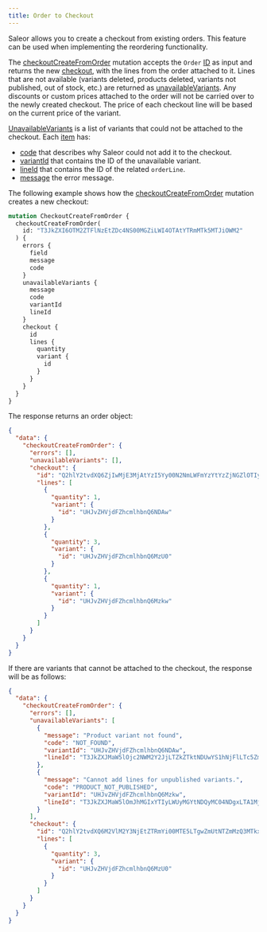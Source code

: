 ```yaml
---
title: Order to Checkout
---
```



Saleor allows you to create a checkout from existing orders. This feature can be used when implementing the reordering functionality.

The [checkoutCreateFromOrder](api-reference/checkout/mutations/checkout-create-from-order.mdx) mutation accepts the `Order`
[ID](api-reference/checkout/mutations/checkout-create-from-order.mdx#checkoutcreatefromorderidid---)
as input and returns the new [checkout](api-reference/checkout/objects/checkout-create-from-order.mdx#checkoutcreatefromordercheckoutcheckout--),
with the lines from the order attached to it. Lines that are not available (variants deleted, products deleted, variants not published, out of stock, etc.) are returned as
[unavailableVariants](api-reference/checkout/objects/checkout-create-from-order.mdx#checkoutcreatefromorderunavailablevariantscheckoutcreatefromorderunavailablevariant---).
Any discounts or custom prices attached to the order will not be carried over to the newly created checkout. The price of each checkout line will be based on the current price of the variant.

[UnavailableVariants](api-reference/checkout/objects/checkout-create-from-order.mdx#checkoutcreatefromorderunavailablevariantscheckoutcreatefromorderunavailablevariant---)
is a list of variants that could not be attached to the checkout.
Each [item](api-reference/checkout/objects/checkout-create-from-order-unavailable-variant.mdx) has:

- [code](api-reference/checkout/objects/checkout-create-from-order-unavailable-variant.mdx#checkoutcreatefromorderunavailablevariantcodecheckoutcreatefromorderunavailablevarianterrorcode---) that describes why Saleor could not add it to the checkout.
- [variantId](api-reference/checkout/objects/checkout-create-from-order-unavailable-variant.mdx#checkoutcreatefromorderunavailablevariantvariantidid---) that contains the ID of the unavailable variant.
- [lineId](api-reference/checkout/objects/checkout-create-from-order-unavailable-variant.mdx#checkoutcreatefromorderunavailablevariantlineidid---) that contains the ID of the related `orderLine`.
- [message](api-reference/checkout/objects/checkout-create-from-order-unavailable-variant.mdx#checkoutcreatefromorderunavailablevariantmessagestring---) the error message.

The following example shows how the [checkoutCreateFromOrder](api-reference/checkout/mutations/checkout-create-from-order.mdx) mutation creates a new checkout:

```graphql
mutation CheckoutCreateFromOrder {
  checkoutCreateFromOrder(
    id: "T3JkZXI6OTM2ZTFlNzEtZDc4NS00MGZiLWI4OTAtYTRmMTk5MTJiOWM2"
  ) {
    errors {
      field
      message
      code
    }
    unavailableVariants {
      message
      code
      variantId
      lineId
    }
    checkout {
      id
      lines {
        quantity
        variant {
          id
        }
      }
    }
  }
}
```

The response returns an order object:

```json
{
  "data": {
    "checkoutCreateFromOrder": {
      "errors": [],
      "unavailableVariants": [],
      "checkout": {
        "id": "Q2hlY2tvdXQ6ZjIwMjE3MjAtYzI5Yy00N2NmLWFmYzYtYzZjNGZlOTIyODM2",
        "lines": [
          {
            "quantity": 1,
            "variant": {
              "id": "UHJvZHVjdFZhcmlhbnQ6NDAw"
            }
          },
          {
            "quantity": 3,
            "variant": {
              "id": "UHJvZHVjdFZhcmlhbnQ6MzU0"
            }
          },
          {
            "quantity": 1,
            "variant": {
              "id": "UHJvZHVjdFZhcmlhbnQ6Mzkw"
            }
          }
        ]
      }
    }
  }
}
```

If there are variants that cannot be attached to the checkout, the response will be as follows:

```json
{
  "data": {
    "checkoutCreateFromOrder": {
      "errors": [],
      "unavailableVariants": [
        {
          "message": "Product variant not found",
          "code": "NOT_FOUND",
          "variantId": "UHJvZHVjdFZhcmlhbnQ6NDAw",
          "lineId": "T3JkZXJMaW5lOjc2NWM2Y2JjLTZkZTktNDUwYS1hNjFlLTc5ZmQ1YjkwYmQzMg=="
        },
        {
          "message": "Cannot add lines for unpublished variants.",
          "code": "PRODUCT_NOT_PUBLISHED",
          "variantId": "UHJvZHVjdFZhcmlhbnQ6Mzkw",
          "lineId": "T3JkZXJMaW5lOmJhMGIxYTIyLWUyMGYtNDQyMC04NDgxLTA1MjgxYzdhMWE3MQ=="
        }
      ],
      "checkout": {
        "id": "Q2hlY2tvdXQ6M2VlM2Y3NjEtZTRmYi00MTE5LTgwZmUtNTZmMzQ3MTkxYTFi",
        "lines": [
          {
            "quantity": 3,
            "variant": {
              "id": "UHJvZHVjdFZhcmlhbnQ6MzU0"
            }
          }
        ]
      }
    }
  }
}
```
